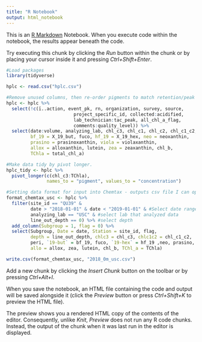 ```yaml
---
title: "R Notebook"
output: html_notebook
---
```


This is an [R Markdown](http://rmarkdown.rstudio.com) Notebook. When you execute code within the notebook, the results appear beneath the code. 

Try executing this chunk by clicking the *Run* button within the chunk or by placing your cursor inside it and pressing *Ctrl+Shift+Enter*. 

```r
#Load packages
library(tidyverse)
```

```r
hplc <- read.csv("hplc.csv")

#Remove unused columns, then re-order pigments to match retention/peak time. Remove pigments not used for Chemtax (need to consider this as some might be useful). Might be best to actually keep all of the pigments and then filter for them when making plots. This way it is more adaptive?
hplc <- hplc %>%
  select(!c(ï..action, event_pk, rn, organization, survey, source,
                         project_specific_id, collected:acidified,
                         lab_technician:tac_peak, all_chl_a_flag,
                         comments:quality_level)) %>% 
  select(date:volume, analyzing_lab, chl_c3, chl_c1, chl_c2, chl_c1_c2, peri,
         bf_19 = X_19_but, fuco, hf_19 = X_19_hex, neo = neoxanthin,
         prasino = prasinoxanthin, viola = violaxanthin,
         allox = alloxanthin, lutein, zea = zeaxanthin, chl_b,
         TChla = total_chl_a)

#Make data tidy by pivot longer.
hplc_tidy <- hplc %>%
  pivot_longer(c(chl_c3:TChla),
               names_to = "pigment", values_to = "concentration")
```

```r
#Setting data format for input into Chemtax - outputs csv file I can open in excel and paste into chemtax.
format_chemtax_usc <- hplc %>% 
  filter(site_id == "QU39" &
         date > "2018-01-01" & date < "2019-01-01" & #Select date range
         analyzing_lab == "USC" & #select lab that analyzed data
         line_out_depth == 0) %>% #select depth
  add_column(Subgroup = 1, flag = 0) %>%
  select(Subgroup, Date = date, Station = site_id, flag,
         depth = line_out_depth, chlc3 = chl_c3, chlc1c2 = chl_c1_c2,
         peri, `19-but` = bf_19, fuco, `19-hex` = hf_19 ,neo, prasino, viola,
         allo = allox, zea, lutein, chl_b, TChl_a = TChla)

write.csv(format_chemtax_usc, "2018_0m_usc.csv")
```


Add a new chunk by clicking the *Insert Chunk* button on the toolbar or by pressing *Ctrl+Alt+I*.

When you save the notebook, an HTML file containing the code and output will be saved alongside it (click the *Preview* button or press *Ctrl+Shift+K* to preview the HTML file).

The preview shows you a rendered HTML copy of the contents of the editor. Consequently, unlike *Knit*, *Preview* does not run any R code chunks. Instead, the output of the chunk when it was last run in the editor is displayed.
